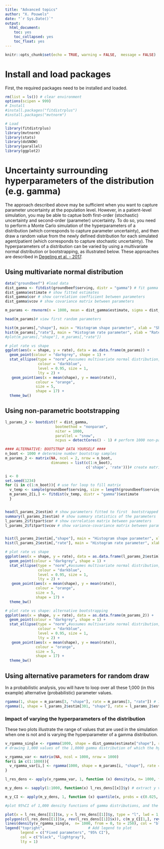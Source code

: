 ---
title: "Advanced topics"
author: "X. Pouwels"
date: "`r Sys.Date()`"
output:
  html_document:
    toc: yes
    toc_collapsed: yes
    toc_float: yes
---

```{r setup, include=FALSE}
knitr::opts_chunk$set(echo = TRUE, warning = FALSE,  message = FALSE)
```

# Install and load packages

First, the required packages need to be installed and loaded.

```{r install, echo = TRUE, warning = FALSE}
rm(list = ls()) # clear environment
options(scipen = 999)
# Install
#install.packages("fitdistrplus")
#install.packages("mvtnorm")

# Load
library(fitdistrplus)
library(mvtnorm)
library(stats)
library(doSNOW)
library(parallel)
library(ggplot2)
```

# Uncertainty surrounding hyperparameters of the distribution (e.g. gamma)
The approach described above may be sufficient when you want to capture parameter uncertainty at the population level. However, in a patient-level simulation, you may be able to captue both first-order (stochastic) uncertainty and second-order (parameter) uncertainty. To do so, you need to perform a Monte Carlo simulation of the hyperparameters of a distribution (which corresponds to capture parameter uncertainty), and then draw a random value from the newly defined distribution for each simulated agent/patient (which corresponds to capture stochastic uncertainty). The hyperparameters of a distribution can be varied by using a  multivariate normal distribution or bootstrapping, as illustrated below. These approaches are described in [Degeling et al. - 2017](https://bmcmedresmethodol.biomedcentral.com/articles/10.1186/s12874-017-0437-y).

## Using multivariate normal distribution
```{r, echo = TRUE}
data("groundbeef") #load data
dist_gamma <- fitdist(groundbeef$serving, distr = "gamma") # fit gamma distribution as in 'Distributions' example
dist_gamma$estimate # show fitted estimates
dist_gamma$cor # show correlation coefficient between parameters
dist_gamma$vcov # show covariance matrix between parameters

m_params <- rmvnorm(n = 1000, mean = dist_gamma$estimate, sigma = dist_gamma$vcov) # $estimate is the vector of mean value of the parameters, $vcov is the variance-covariance matrix of the parameters of the distribution

head(m_params)# view first random parameters

hist(m_params[,"shape"], main = "Histogram shape parameter", xlab = "Shape parameter value") # check distribution parameter
hist(m_params[,"rate"], main = "Histogram rate parameter", xlab = "Rate parameter value") # check distribution parameter
#plot(m_params[,"shape"], m_params[,"rate"])

# plot rate vs shape
ggplot(aes(x = shape, y = rate), data = as.data.frame(m_params)) +
  geom_point(colour = "darkgrey", shape = 1) +
  stat_ellipse(type = "norm",#assumes multivariate normal distribution, 95%CI
               colour = "darkblue",
               level = 0.95, size = 1,
               lty = 2) +
   geom_point(aes(x = mean(shape), y = mean(rate)), 
              colour = "orange",
              size = 5,
              shape = 17) + 
  theme_bw()
```

## Using non-parametric bootstrapping
```{r, echo = TRUE}
l_params_2 <- bootdist(f = dist_gamma, 
                       bootmethod = "nonparam",
                       niter = 1000, 
                       parallel = "snow",
                       ncpus = detectCores() - 1) # perform 1000 non-parametric boostrapping, using parallelisation (all cores except 1)

#### ALTERNATIVE: BOOTSTRAP DATA YOURSELF ####
n_boot <- 1000 # determine number bootstrap samples
m_params_2 <- matrix(NA, ncol = 2, nrow = n_boot,
                     dimnames = list(c(1:n_boot),
                                     c('shape', 'rate')))# create matrix to store parameters of bootstrap samples

i <- 0
set.seed(1234)
for (i in c(1:n_boot)){ # use for loop to fill matrix
  v_temp <- sample(groundbeef$serving, size = length(groundbeef$serving), replace = T) # create bootstrap samples of equal size as the variable and with replacement
  m_params_2[i,] <- fitdist(v_temp, distr = "gamma")$estimate
  }


head(l_params_2$estim) # show parameters fitted to first  bootstrapped samples
summary(l_params_2$estim) # show summary statistics of the parameters
l_params_2$fitpart$cor # show correlation matrix between parameters
l_params_2$fitpart$vcov # show variance-covariance matrix between parameters


hist(l_params_2$estim[,"shape"], main = "Histogram shape parameter", xlab = "Shape parameter value") # check distribution parameter
hist(l_params_2$estim[,"rate"], main = "Histogram rate parameter", xlab = "Rate parameter value") # check distribution parameter

# plot rate vs shape
ggplot(aes(x = shape, y = rate), data = as.data.frame(l_params_2$estim)) +
  geom_point(colour = "darkgrey", shape = 1) +
  stat_ellipse(type = "norm",#assumes multivariate normal distribution, 95%CI
               colour = "darkblue",
               level = 0.95, size = 1,
               lty = 2) +
   geom_point(aes(x = mean(shape), y = mean(rate)), 
              colour = "orange",
              size = 5,
              shape = 17) + 
  theme_bw()

# plot rate vs shape: alternative bootstrapping
ggplot(aes(x = shape, y = rate), data = as.data.frame(m_params_2)) +
  geom_point(colour = "darkgrey", shape = 1) +
  stat_ellipse(type = "norm",#assumes multivariate normal distribution, 95%CI
               colour = "darkblue",
               level = 0.95, size = 1,
               lty = 2) +
   geom_point(aes(x = mean(shape), y = mean(rate)), 
              colour = "orange",
              size = 5,
              shape = 17) + 
  theme_bw()
```

## Using alternative parameters for random draw
In a probabilistic analysis, you will have to loop over all these 1,000 (in this example) alternative (probabilistic) parameter values.
```{r, echo = TRUE}
rgamma(1, shape = m_params[3, "shape"], rate = m_params[3, "rate"]) # 1 random value, using the third alternative set of parameters
rgamma(1, shape = l_params_2$estim[301, "shape"], rate = l_params_2$estim[301, "rate"]) # 1 random value, using the 301th alternative set of parameters
```

### Impact of varying the hyperparameters of the distribution
These two plots illustrate the range of values that are used in the simulation when one is not and is varying the hyperparameter of a gamma distribution.

```{r, echo = TRUE}
v_rgamma_single <- rgamma(1000, shape = dist_gamma$estimate["shape"], rate = dist_gamma$estimate["rate"]) # drawing 1,000 values of the previously defined gamma distribution, hyperparameter uncertainty ignored
# drawing 1,000 values of the 1,0000 gamma distribution of which the hyperparameter are varied

v_rgamma_var <- matrix(NA, ncol = 1000, nrow = 1000)
for(i in c(1:1000)){
  v_rgamma_var[i,] <- rgamma(1000, shape = m_params[i, "shape"], rate = m_params[i, "rate"]) 
}

l_res_dens <- apply(v_rgamma_var, 1, function (x) density(x, n= 1000, from = 0, to = 250)) # determine density function of the 1,000 gamma distributions

m_y_dens <- sapply(1:1000, function(x) l_res_dens[[x]]$y) # extract y values of the 1,000 density functions

m_y_CI <- apply(m_y_dens, 1, function (x) quantile(x, probs = c(0.025, 0.975))) # extract 2.5% and 97.5% quantiles per x-values of the density functions

#plot 95%CI of 1,000 density functions of gamma distributions, and the density function of the single gamma distribution

plot(x = l_res_dens[[1]]$x, y = l_res_dens[[1]]$y, type = "l", lwd = 1, col = "white", main = "Density funtion", ylim = c(0,0.015), xlab = "Serving", ylab = "Density");
polygon(c(l_res_dens[[1]]$x, rev(l_res_dens[[1]]$x)), c(m_y_CI[1,], rev(m_y_CI[2,])), col = "lightgray", border = NA);
lines(density(v_rgamma_single,  n= 1000, from = 0, to = 250), col = "black")
legend("topright",                    # Add legend to plot
       legend = c("Fixed parameters", "95% CI"),
       col = c("black", "lightgray"),
       lty = 1)
```
